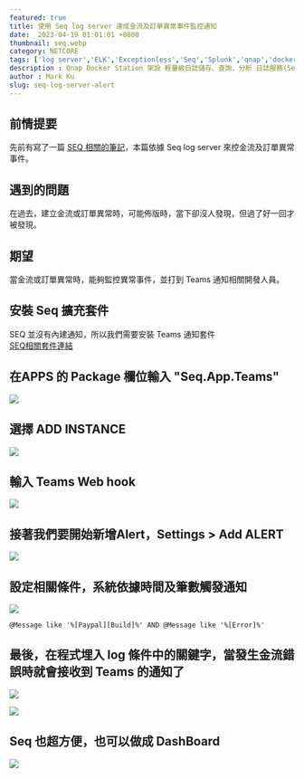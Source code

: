 ```yaml
---
featured: true
title: 使用 Seq log server 達成金流及訂單異常事件監控通知
date:  2023-04-19 01:01:01 +0800
thumbnail: seq.webp
category: NETCORE
tags: ['log server','ELK','Exceptionless','Seq','Splunk','qnap','docker','nlog','net core']
description : Qnap Docker Station 架設 輕量級日誌儲存、查詢、分析 日誌服務(Seq log server) - 本篇以 Net Core + Nlog 為例
author : Mark Ku
slug: seq-log-server-alert
---
```

## 前情提要
先前有寫了一篇 [SEQ 相關的筆記](https://blog.markkulab.net/2021/12/23/seq-log-server/)，本篇依據 Seq log server 來控金流及訂單異常事件。

## 遇到的問題
在過去，建立金流或訂單異常時，可能佈版時，當下卻沒人發現，但過了好一回才被發現。

## 期望
當金流或訂單異常時，能夠監控異常事件，並打到 Teams 通知相關開發人員。

## 安裝 Seq 擴充套件
SEQ 並沒有內建通知，所以我們需要安裝 Teams 通知套件  
[SEQ相關套件連結](https://www.nuget.org/packages?q=Tags%3A%22seq-app%22)
## 在APPS 的 Package 欄位輸入 "Seq.App.Teams"
![](3lBLEwg.png)
## 選擇 ADD INSTANCE 
![](fIpsGDE.png)
## 輸入 Teams Web hook 
![](DeNJQiQ.png)
## 接著我們要開始新增Alert，Settings > Add ALERT
![](pGKhOhd.png)
## 設定相關條件，系統依據時間及筆數觸發通知
![](N1MZ0wB.png)
```
@Message like '%[Paypal][Build]%' AND @Message like '%[Error]%'
```
## 最後，在程式埋入 log 條件中的關鍵字，當發生金流錯誤時就會接收到 Teams 的通知了

![](M2U2DXj.png)

![](vffL7Yx_d.webp)

## Seq 也超方便，也可以做成 DashBoard
![](rzUT65C.png)

